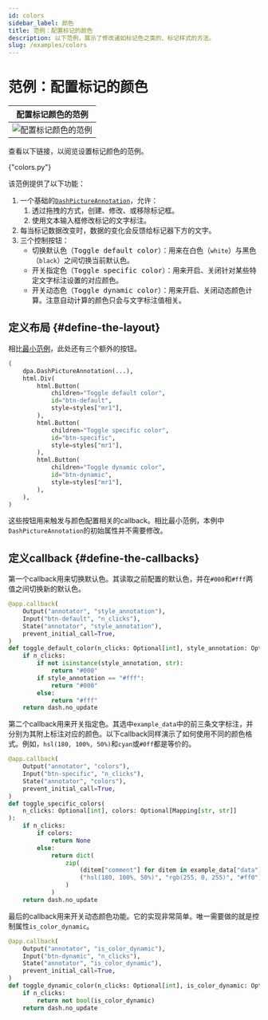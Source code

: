 ```yaml
---
id: colors
sidebar_label: 颜色
title: 范例：配置标记的颜色
description: 以下范例，展示了修改诸如标记色之类的、标记样式的方法。
slug: /examples/colors
---
```





# 范例：配置标记的颜色

<div className="float-right indark-inv">

|                  配置标记颜色的范例                   |
| :---------------------------------------------------: |
| ![配置标记颜色的范例](/img/examples/demo-colors.webp) |

</div>

查看以下链接，以阅览设置标记颜色的范例。

<p>
  <DarkButton to={demoURL("colors.py")} icon={mdiLanguagePython}>
    {"colors.py"}
  </DarkButton>
</p>

该范例提供了以下功能：

1. 一个基础的[`DashPictureAnnotation`](../../apis/DashPictureAnnotation.mdx)，允许：
   1. 透过拖拽的方式，创建、修改、或移除标记框。
   2. 使用文本输入框修改标记的文字标注。
2. 每当标记数据改变时，数据的变化会反馈给标记器下方的文字。
3. 三个控制按钮：
   - 切换默认色（<kbd>Toggle default color</kbd>）：用来在白色（`white`）与黑色（`black`）之间切换当前默认色。
   - 开关指定色（<kbd>Toggle specific color</kbd>）：用来开启、关闭针对某些特定文字标注设置的对应颜色。
   - 开关动态色（<kbd>Toggle dynamic color</kbd>）：用来开启、关闭动态颜色计算。注意自动计算的颜色只会与文字标注值相关。

## 定义布局 {#define-the-layout}

相比[最小范例](./minimal.mdx)，此处还有三个额外的按钮。

```python
(
    dpa.DashPictureAnnotation(...),
    html.Div(
        html.Button(
            children="Toggle default color",
            id="btn-default",
            style=styles["mr1"],
        ),
        html.Button(
            children="Toggle specific color",
            id="btn-specific",
            style=styles["mr1"],
        ),
        html.Button(
            children="Toggle dynamic color",
            id="btn-dynamic",
            style=styles["mr1"],
        ),
    ),
)
```

这些按钮用来触发与颜色配置相关的callback。相比最小范例，本例中`DashPictureAnnotation`的初始属性并不需要修改。

## 定义callback {#define-the-callbacks}

第一个callback用来切换默认色。其读取之前配置的默认色，并在`#000`和`#fff`两值之间切换新的默认色。

```python showLineNumbers
@app.callback(
    Output("annotator", "style_annotation"),
    Input("btn-default", "n_clicks"),
    State("annotator", "style_annotation"),
    prevent_initial_call=True,
)
def toggle_default_color(n_clicks: Optional[int], style_annotation: Optional[str]):
    if n_clicks:
        if not isinstance(style_annotation, str):
            return "#000"
        if style_annotation == "#fff":
            return "#000"
        else:
            return "#fff"
    return dash.no_update
```

第二个callback用来开关指定色。其选中`example_data`中的前三条文字标注，并分别为其附上标注对应的颜色。以下callback同样演示了如何使用不同的颜色格式。例如，`hsl(180, 100%, 50%)`和`cyan`或`#0ff`都是等价的。

```python showLineNumbers
@app.callback(
    Output("annotator", "colors"),
    Input("btn-specific", "n_clicks"),
    State("annotator", "colors"),
    prevent_initial_call=True,
)
def toggle_specific_colors(
    n_clicks: Optional[int], colors: Optional[Mapping[str, str]]
):
    if n_clicks:
        if colors:
            return None
        else:
            return dict(
                zip(
                    (ditem["comment"] for ditem in example_data["data"]),
                    ("hsl(180, 100%, 50%)", "rgb(255, 0, 255)", "#ff0"),
                )
            )
    return dash.no_update
```

最后的callback用来开关动态颜色功能。它的实现非常简单。唯一需要做的就是控制属性`is_color_dynamic`。

```python showLineNumbers
@app.callback(
    Output("annotator", "is_color_dynamic"),
    Input("btn-dynamic", "n_clicks"),
    State("annotator", "is_color_dynamic"),
    prevent_initial_call=True,
)
def toggle_dynamic_color(n_clicks: Optional[int], is_color_dynamic: Optional[bool]):
    if n_clicks:
        return not bool(is_color_dynamic)
    return dash.no_update
```
